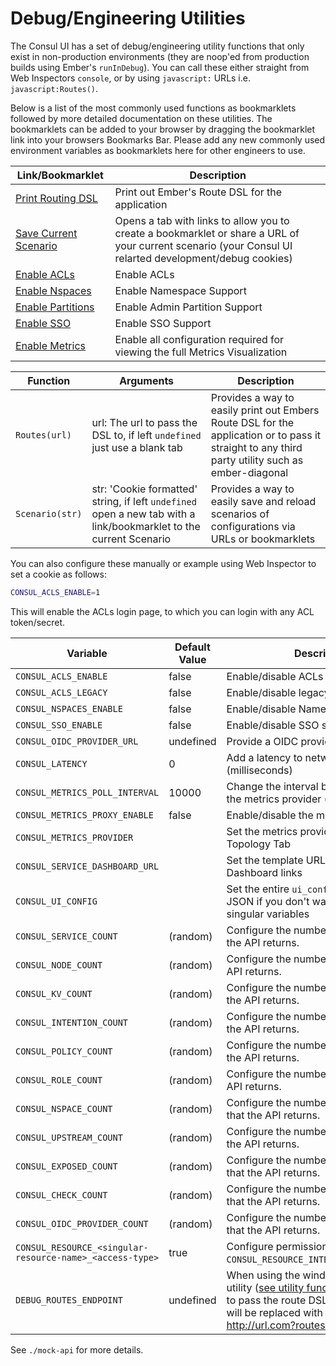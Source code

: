 # Debug/Engineering Utilities

The Consul UI has a set of debug/engineering utility functions that only exist in non-production environments (they are noop'ed from production builds using Ember's `runInDebug`). You can call these either straight from Web Inspectors `console`, or by using `javascript:` URLs i.e. `javascript:Routes()`.

Below is a list of the most commonly used functions as bookmarklets followed by more detailed documentation on these utilities. The bookmarklets can be added to your browser by dragging the bookmarklet link into your browsers Bookmarks Bar. Please add any new commonly used environment variables as bookmarklets here for other engineers to use.

| Link/Bookmarklet | Description |
| ---- | ----------- |
| [Print Routing DSL](javascript:Routes()) | Print out Ember's Route DSL for the application |
| [Save Current Scenario](javascript:Scenario()) | Opens a tab with links to allow you to create a bookmarklet or share a URL of your current scenario (your Consul UI relarted development/debug cookies) |
| [Enable ACLs](javascript:Scenario('CONSUL_ACLS_ENABLE=1')) | Enable ACLs |
| [Enable Nspaces](javascript:Scenario('CONSUL_NSPACES_ENABLE=1')) | Enable Namespace Support |
| [Enable Partitions](javascript:Scenario('CONSUL_PARTITIONS_ENABLE=1')) | Enable Admin Partition Support |
| [Enable SSO ](javascript:Scenario('CONSUL_SSO_ENABLE=1')) | Enable SSO Support |
| [Enable Metrics](javascript:Scenario('CONSUL_METRICS_PROXY_ENABLE=1;CONSUL_METRICS_PROVIDER=prometheus')) | Enable all configuration required for viewing the full Metrics Visualization |

| Function | Arguments | Description |
| -------- | --------- | ----------- |
| `Routes(url)` | url: The url to pass the DSL to, if left `undefined` just use a blank tab | Provides a way to easily print out Embers Route DSL for the application or to pass it straight to any third party utility such as ember-diagonal |
| `Scenario(str)` | str: 'Cookie formatted' string, if left `undefined` open a new tab with a link/bookmarklet to the current Scenario | Provides a way to easily save and reload scenarios of configurations via URLs or bookmarklets |


You can also configure these manually or example using Web Inspector to set a cookie as follows:

```bash
CONSUL_ACLS_ENABLE=1
```

This will enable the ACLs login page, to which you can login with any ACL
token/secret.

| Variable | Default Value | Description |
| -------- | ------------- | ----------- |
| `CONSUL_ACLS_ENABLE` | false | Enable/disable ACLs support. |
| `CONSUL_ACLS_LEGACY` | false | Enable/disable legacy ACLs support. |
| `CONSUL_NSPACES_ENABLE` | false | Enable/disable Namespace support. |
| `CONSUL_SSO_ENABLE` | false | Enable/disable SSO support. |
| `CONSUL_OIDC_PROVIDER_URL` | undefined | Provide a OIDC provider URL for SSO. |
| `CONSUL_LATENCY` | 0 | Add a latency to network requests (milliseconds) |
| `CONSUL_METRICS_POLL_INTERVAL` | 10000 | Change the interval between requests to the metrics provider (milliseconds) |
| `CONSUL_METRICS_PROXY_ENABLE` | false | Enable/disable the metrics proxy |
| `CONSUL_METRICS_PROVIDER` | | Set the metrics provider to use for the Topology Tab |
| `CONSUL_SERVICE_DASHBOARD_URL` | | Set the template URL to use for Service Dashboard links |
| `CONSUL_UI_CONFIG` | | Set the entire `ui_config` for the UI as JSON if you don't want to use the above singular variables |
| `CONSUL_SERVICE_COUNT` | (random) | Configure the number of services that the API returns. |
| `CONSUL_NODE_COUNT` | (random) | Configure the number of nodes that the API returns. |
| `CONSUL_KV_COUNT` | (random) | Configure the number of KV entires that the API returns. |
| `CONSUL_INTENTION_COUNT` | (random) | Configure the number of intentions that the API returns. |
| `CONSUL_POLICY_COUNT` | (random) | Configure the number of policies that the API returns. |
| `CONSUL_ROLE_COUNT` | (random) | Configure the number of roles that the API returns. |
| `CONSUL_NSPACE_COUNT` | (random) | Configure the number of namespaces that the API returns. |
| `CONSUL_UPSTREAM_COUNT` | (random) | Configure the number of upstreams that the API returns. |
| `CONSUL_EXPOSED_COUNT` | (random) | Configure the number of exposed paths that the API returns. |
| `CONSUL_CHECK_COUNT` | (random) | Configure the number of health checks that the API returns. |
| `CONSUL_OIDC_PROVIDER_COUNT` | (random) | Configure the number of OIDC providers that the API returns. |
| `CONSUL_RESOURCE_<singular-resource-name>_<access-type>` | true | Configure permissions e.g `CONSUL_RESOURCE_INTENTION_WRITE=false`. |
| `DEBUG_ROUTES_ENDPOINT` | undefined | When using the window.Routes() debug utility ([see utility functions](#browser-debug-utility-functions)), use a URL to pass the route DSL to. %s in the URL will be replaced with the route DSL - http://url.com?routes=%s  |

See `./mock-api` for more details.


